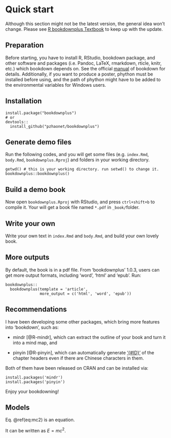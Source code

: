 # Quick start

Although this section might not be the latest version, the general idea won't
change. Please see 
[R bookdownplus Textbook](https://bookdown.org/baydap/bookdownplus) to keep up 
with the update.

## Preparation

Before starting, you have to install R, RStudio, bookdown package, and
other software and packages (i.e. Pandoc, LaTeX, rmarkdown, rticle,
knitr, etc.) which bookdown depends on. See the official 
[manual](https://bookdown.org/yihui/bookdown/) of bookdown for details. 
Additionally, if you want to produce a poster, phython must be installed before 
using, and the path of phython might have to be added to the environmental 
variables for Windows users.

## Installation

```
install.package("bookdownplus")
# or
devtools::
  install_github("pzhaonet/bookdownplus")
```

## Generate demo files

Run the following codes, and you will get some files (e.g. `index.Rmd`, 
`body.Rmd`, `bookdownplus.Rproj`) and folders in your working directory.

```
getwd() # this is your working directory. run setwd() to change it.
bookdownplus::bookdownplus()
```

## Build a demo book

Now open `bookdownplus.Rproj` with RStudio, and press `ctrl+shift+b` to compile
it. Your will get a book file named `*.pdf` in `_book/`folder.

## Write your own

Write your own text in `index.Rmd` and `body.Rmd`, and build your own lovely 
book.

## More outputs

By default, the book is in a pdf file. From 'bookdownplus' 1.0.3, users can get
more output formats, including 'word', 'html' and 'epub'. Run:

```
bookdownplus::
  bookdownplus(template = 'article',
               more_output = c('html', 'word', 'epub'))
```

## Recommendations

I have been developing some other packages, which bring more features into 
'bookdown', such as:

- mindr [@R-mindr], which can extract the outline of your book and turn it into
  a mind map, and

- pinyin [@R-pinyin], which can automatically generate ['{#ID}'](https://bookdown.org/yihui/bookdown/cross-references.html) of the 
  chapter headers even if there are Chinese characters in them.

Both of them have been released on CRAN and can be installed via:

```
install.packages('mindr')
install.packages('pinyin')
```

Enjoy your bookdowning!

## Models

Eq. \@ref(eq:mc2) is an equation.

\begin{equation}
E = mc^2
  (\#eq:mc2)
\end{equation}

It can be written as $E = mc^2$.

